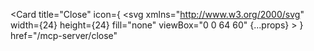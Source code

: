 <Card
  title="Close"
  icon={
    <svg
      xmlns="http://www.w3.org/2000/svg"
      width={24}
      height={24}
      fill="none"
      viewBox="0 0 64 60"
      {...props}
    >
      <g clipPath="url(#a)">
        <path
          fill="#4EC375"
          d="M32 47C14.06 47 0 39.53 0 30c0-9.53 14.06-17 32-17 17.94 0 32 7.47 32 17 0 9.53-14.06 17-32 17Zm0-29C19.23 18 5 22.93 5 30s14.23 12 27 12 27-4.93 27-12-14.23-12-27-12Z"
        />
        <path
          fill="#1463FF"
          d="M42.83 59.04c-8.02 0-18.28-7.93-25.56-20.54-4.13-7.15-6.64-14.7-7.08-21.27-.48-7.2 1.58-12.5 5.8-14.94C20.21-.15 25.84.72 31.83 4.73 37.3 8.4 42.58 14.35 46.71 21.5c8.97 15.54 9.53 31.45 1.28 36.21-1.56.9-3.3 1.33-5.17 1.33h.01ZM21.25 5.94c-1.04 0-1.97.22-2.75.68-2.45 1.41-3.66 5.16-3.32 10.28.39 5.82 2.67 12.61 6.42 19.11 6.38 11.06 17.77 20.92 23.89 17.38 6.12-3.54 3.28-18.32-3.11-29.38-3.75-6.5-8.49-11.87-13.33-15.11-2.9-1.94-5.6-2.94-7.81-2.94l.01-.02Z"
        />
        <path
          fill="#FFBC00"
          d="M21.24 59.07c-1.91 0-3.67-.45-5.24-1.36-4.22-2.44-6.29-7.74-5.8-14.94.44-6.57 2.95-14.12 7.08-21.27C26.25 5.96 39.75-2.48 48 2.29s7.69 20.67-1.28 36.21c-4.13 7.15-9.41 13.1-14.88 16.77-3.76 2.52-7.38 3.8-10.6 3.8ZM42.62 5.89C36.26 5.89 27.09 14.5 21.6 24c-3.75 6.5-6.03 13.28-6.42 19.11-.34 5.12.87 8.86 3.32 10.28 2.45 1.41 6.29.59 10.56-2.27 4.85-3.25 9.58-8.62 13.33-15.11 6.38-11.06 9.23-25.85 3.11-29.38-.86-.5-1.83-.73-2.88-.73v-.01Z"
        />
        <path
          fill="#4EC375"
          d="M32 42C19.23 42 5 37.07 5 30H0c0 9.53 14.06 17 32 17v-5Z"
        />
        <path
          fill="#1463FF"
          d="M33.15 12.15a34.252 34.252 0 0 0-4.09-3.27c-1.36-.91-2.68-1.62-3.92-2.11l1.66-4.72c1.64.63 3.33 1.52 5.05 2.68 1.81 1.22 3.61 2.68 5.35 4.36l-4.04 3.06h-.01ZM37.16 52.48c-2.16-1.16-4.41-2.89-6.59-4.98l-3.83 3.33c2.24 2.17 4.54 3.95 6.82 5.29l3.61-3.64h-.01Z"
        />
        <path
          fill="#4EC375"
          d="M55.04 23.89C49.92 20.25 40.63 18 32 18v-5c10.05 0 18.88 2.34 24.71 6.08l-1.67 4.81Z"
        />
      </g>
      <defs>
        <clipPath id="a">
          <path fill="#fff" d="M0 0h64v60H0z" />
        </clipPath>
      </defs>
    </svg>
  }
  href="/mcp-server/close"
></Card> 